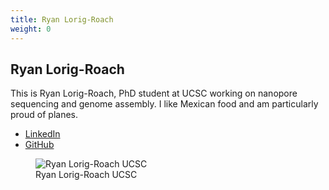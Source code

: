 ```yaml
---
title: Ryan Lorig-Roach
weight: 0
---
```


## Ryan Lorig-Roach

This is Ryan Lorig-Roach, PhD student at UCSC working on nanopore sequencing and genome assembly.
I like Mexican food and am particularly proud of planes. 

- [LinkedIn](https://www.linkedin.com/in/ryan-lorig-roach-b2b925b9)
- [GitHub](https://github.com/rlorigro)

![Ryan Lorig-Roach UCSC](/imgs/ryan-lorig-roach-ucsc.JPG)
